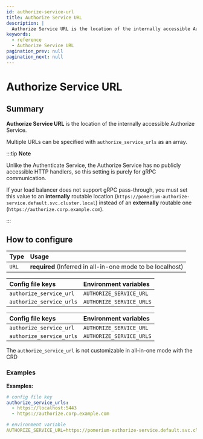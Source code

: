 ```yaml
---
id: authorize-service-url
title: Authorize Service URL
description: |
  Authorize Service URL is the location of the internally accessible Authorize service.
keywords:
  - reference
  - Authorize Service URL
pagination_prev: null
pagination_next: null
---
```



# Authorize Service URL

## Summary

**Authorize Service URL** is the location of the internally accessible Authorize Service.

Multiple URLs can be specified with `authorize_service_urls` as an array.

:::tip **Note**

Unlike the Authenticate Service, the Authorize Service has no publicly accessible HTTP handlers, so this setting is purely for gRPC communication.

If your load balancer does not support gRPC pass-through, you must set this value to an **internally** routable location (`https://pomerium-authorize-service.default.svc.cluster.local`) instead of an **externally** routable one (`https://authorize.corp.example.com`).

:::

## How to configure

| **Type** | **Usage**                                                  |
| :------- | :--------------------------------------------------------- |
| `URL`    | **required** (Inferred in all-in-one mode to be localhost) |

<Tabs>
<TabItem value="Core" label="Core">

| **Config file keys**     | **Environment variables** |
| :----------------------- | :------------------------ |
| `authorize_service_url`  | `AUTHORIZE_SERVICE_URL`   |
| `authorize_service_urls` | `AUTHORIZE_SERVICE_URLS`  |

</TabItem>
<TabItem value="Enterprise" label="Enterprise">

| **Config file keys**     | **Environment variables** |
| :----------------------- | :------------------------ |
| `authorize_service_url`  | `AUTHORIZE_SERVICE_URL`   |
| `authorize_service_urls` | `AUTHORIZE_SERVICE_URLS`  |

</TabItem>
<TabItem value="Kubernetes" label="Kubernetes">

The `authorize_service_url` is not customizable in all-in-one mode with the CRD

</TabItem>
</Tabs>

### Examples

**Examples:**

```yaml
# config file key
authorize_service_urls:
  - https://localhost:5443
  - https://authorize.corp.example.com

# environment variable
AUTHORIZE_SERVICE_URL=https://pomerium-authorize-service.default.svc.cluster.local
```
